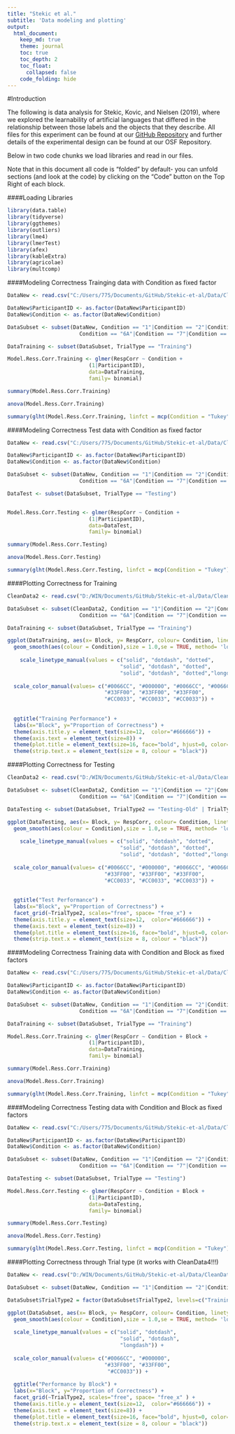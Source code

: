 ```yaml
---
title: "Stekic et al."
subtitle: 'Data modeling and plotting'
output: 
  html_document:
    keep_md: true
    theme: journal
    toc: true
    toc_depth: 2
    toc_float: 
      collapsed: false
    code_folding: hide
---
```


#Introduction

The following is data analysis for Stekic, Kovic, and Nielsen (2019), where we explored the learnability of artificial languages that differed in the relationship between those labels and the objects that they describe. All files for this experiment can be found at our [GitHub Repository](https://github.com/hecticdialectic/Stekic-et-al) and further details of the experimental design can be found at our OSF Repository.

Below in two code chunks we load libraries and read in our files. 

Note that in this document all code is "folded" by default- you can unfold sections (and look at the code) by clicking on the "Code" button on the Top Right of each block.

####Loading Libraries
```r
library(data.table)
library(tidyverse)
library(ggthemes)
library(outliers)
library(lme4)
library(lmerTest)
library(afex)
library(kableExtra)
library(agricolae)
library(multcomp)
```

####Modeling Correctness Trainging data with Condition as fixed factor
```r
DataNew <- read.csv("C:/Users/775/Documents/GitHub/Stekic-et-al/Data/CleanData.csv")

DataNew$ParticipantID <- as.factor(DataNew$ParticipantID)
DataNew$Condition <- as.factor(DataNew$Condition)

DataSubset <- subset(DataNew, Condition == "1"|Condition == "2"|Condition == "3A"|Condition == "4"|Condition == "10"| Condition == "5"| 
                       Condition == "6A"|Condition == "7"|Condition == "8"|Condition == "9")

DataTraining <- subset(DataSubset, TrialType == "Training")

Model.Ress.Corr.Training <- glmer(RespCorr ~ Condition +
                          (1|ParticipantID),
                          data=DataTraining, 
                          family= binomial)

summary(Model.Ress.Corr.Training)

anova(Model.Ress.Corr.Training)

summary(glht(Model.Ress.Corr.Training, linfct = mcp(Condition = "Tukey")), test = adjusted("holm"))


```

####Modeling Correctness Test data with Condition as fixed factor
```r

DataNew <- read.csv("C:/Users/775/Documents/GitHub/Stekic-et-al/Data/CleanData.csv")

DataNew$ParticipantID <- as.factor(DataNew$ParticipantID)
DataNew$Condition <- as.factor(DataNew$Condition)

DataSubset <- subset(DataNew, Condition == "1"|Condition == "2"|Condition == "3A"|Condition == "4"|Condition == "10"| Condition == "5"| 
                       Condition == "6A"|Condition == "7"|Condition == "8"|Condition == "9")

DataTest <- subset(DataSubset, TrialType == "Testing")


Model.Ress.Corr.Testing <- glmer(RespCorr ~ Condition +
                          (1|ParticipantID),
                          data=DataTest, 
                          family= binomial)

summary(Model.Ress.Corr.Testing)

anova(Model.Ress.Corr.Testing)

summary(glht(Model.Ress.Corr.Testing, linfct = mcp(Condition = "Tukey")), test = adjusted("holm"))
```

####Plotting Correctness for Training
```r
CleanData2 <- read.csv("D:/WIN/Documents/GitHub/Stekic-et-al/Data/CleanData4.csv")

DataSubset <- subset(CleanData2, Condition == "1"|Condition == "2"|Condition == "3A"|Condition == "4"|Condition == "10"| Condition == "5"| 
                       Condition == "6A"|Condition == "7"|Condition == "8"|Condition == "9")

DataTraining <- subset(DataSubset, TrialType == "Training")

ggplot(DataTraining, aes(x= Block, y= RespCorr, colour= Condition, linetype = Condition)) + 
  geom_smooth(aes(colour = Condition),size = 1.0,se = TRUE, method= 'loess', formula =  y~x)+
  
    scale_linetype_manual(values = c("solid", "dotdash", "dotted",
                                    "solid", "dotdash", "dotted",
                                    "solid", "dotdash", "dotted","longdash")) +
  
  scale_color_manual(values= c("#0066CC", "#000000", "#0066CC", "#0066CC",
                               "#33FF00", "#33FF00", "#33FF00", 
                               "#CC0033", "#CC0033", "#CC0033")) +
  
                               
  ggtitle("Training Performance") +
  labs(x="Block", y="Proportion of Correctness") +
  theme(axis.title.y = element_text(size=12,  color="#666666")) +
  theme(axis.text = element_text(size=8)) +
  theme(plot.title = element_text(size=16, face="bold", hjust=0, color="#666666")) +
  theme(strip.text.x = element_text(size = 8, colour = "black"))

```

####Plotting Correctness for Testing
```r
CleanData2 <- read.csv("D:/WIN/Documents/GitHub/Stekic-et-al/Data/CleanData4.csv")

DataSubset <- subset(CleanData2, Condition == "1"|Condition == "2"|Condition == "3A"|Condition == "4"|Condition == "10"| Condition == "5"| 
                       Condition == "6A"|Condition == "7"|Condition == "8"|Condition == "9")

DataTesting <- subset(DataSubset, TrialType2 == "Testing-Old" | TrialType2 == "Testing-New")

ggplot(DataTesting, aes(x= Block, y= RespCorr, colour= Condition, linetype = Condition)) + 
  geom_smooth(aes(colour = Condition),size = 1.0,se = TRUE, method= 'loess', formula =  y~x)+
  
    scale_linetype_manual(values = c("solid", "dotdash", "dotted",
                                    "solid", "dotdash", "dotted",
                                    "solid", "dotdash", "dotted","longdash")) +
  
  scale_color_manual(values= c("#0066CC", "#000000", "#0066CC", "#0066CC",
                               "#33FF00", "#33FF00", "#33FF00", 
                               "#CC0033", "#CC0033", "#CC0033")) +
  
                               
  ggtitle("Test Performance") +
  labs(x="Block", y="Proportion of Correctness") +
  facet_grid(~TrialType2, scales="free", space= "free_x") +
  theme(axis.title.y = element_text(size=12,  color="#666666")) +
  theme(axis.text = element_text(size=8)) +
  theme(plot.title = element_text(size=16, face="bold", hjust=0, color="#666666")) +
  theme(strip.text.x = element_text(size = 8, colour = "black"))
```

####Modeling Correctness Training data with Condition and Block as fixed factors
```r
DataNew <- read.csv("C:/Users/775/Documents/GitHub/Stekic-et-al/Data/CleanData.csv")

DataNew$ParticipantID <- as.factor(DataNew$ParticipantID)
DataNew$Condition <- as.factor(DataNew$Condition)

DataSubset <- subset(DataNew, Condition == "1"|Condition == "2"|Condition == "3A"|Condition == "4"|Condition == "10"| Condition == "5"| 
                       Condition == "6A"|Condition == "7"|Condition == "8"|Condition == "9")

DataTraining <- subset(DataSubset, TrialType == "Training")

Model.Ress.Corr.Training <- glmer(RespCorr ~ Condition + Block +
                          (1|ParticipantID),
                          data=DataTraining, 
                          family= binomial)

summary(Model.Ress.Corr.Training)

anova(Model.Ress.Corr.Training)

summary(glht(Model.Ress.Corr.Training, linfct = mcp(Condition = "Tukey")), test = adjusted("holm"))
```

####Modeling Correctness Testing data with Condition and Block as fixed factors
```r
DataNew <- read.csv("C:/Users/775/Documents/GitHub/Stekic-et-al/Data/CleanData.csv")

DataNew$ParticipantID <- as.factor(DataNew$ParticipantID)
DataNew$Condition <- as.factor(DataNew$Condition)

DataSubset <- subset(DataNew, Condition == "1"|Condition == "2"|Condition == "3A"|Condition == "4"|Condition == "10"| Condition == "5"| 
                       Condition == "6A"|Condition == "7"|Condition == "8"|Condition == "9")

DataTesting <- subset(DataSubset, TrialType == "Testing")

Model.Ress.Corr.Testing <- glmer(RespCorr ~ Condition + Block +
                          (1|ParticipantID),
                          data=DataTesting, 
                          family= binomial)

summary(Model.Ress.Corr.Testing)

anova(Model.Ress.Corr.Testing)

summary(glht(Model.Ress.Corr.Testing, linfct = mcp(Condition = "Tukey")), test = adjusted("holm"))
```

####Plotting Correctness through Trial type (it works with CleanData4!!!)
```r

DataNew <- read.csv("D:/WIN/Documents/GitHub/Stekic-et-al/Data/CleanData4.csv")

DataSubset <- subset(DataNew, Condition == "1"|Condition == "2"|Condition == "3A"|Condition == "10"| Condition == "9")

DataSubset$TrialType2 = factor(DataSubset$TrialType2, levels=c("Training","Testing-Old","Testing-New"), labels=c("Training","Testing-Old","Testing-New")) 

ggplot(DataSubset, aes(x= Block, y= RespCorr, colour= Condition, linetype = Condition)) + 
  geom_smooth(aes(colour = Condition),size = 1.0,se = TRUE, method= 'loess', formula =  y~x)+
  
  scale_linetype_manual(values = c("solid", "dotdash",
                                    "solid", "dotdash",
                                    "longdash")) +
  
  scale_color_manual(values= c("#0066CC", "#000000",
                               "#33FF00", "#33FF00", 
                                "#CC0033")) +
                               
  ggtitle("Performance by Block") +
  labs(x="Block", y="Proportion of Correctness") +
  facet_grid(~TrialType2, scales="free", space= "free_x" ) +
  theme(axis.title.y = element_text(size=12,  color="#666666")) +
  theme(axis.text = element_text(size=8)) +
  theme(plot.title = element_text(size=16, face="bold", hjust=0, color="#666666")) +
  theme(strip.text.x = element_text(size = 8, colour = "black"))

```

